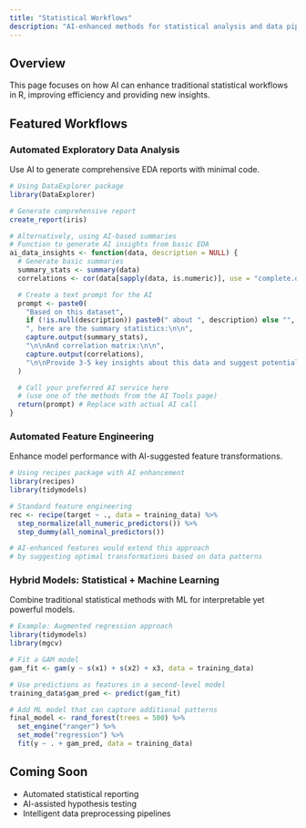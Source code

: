 ```yaml
---
title: "Statistical Workflows"
description: "AI-enhanced methods for statistical analysis and data pipeline optimization in R"
---
```


## Overview

This page focuses on how AI can enhance traditional statistical workflows in R, improving efficiency and providing new insights.

## Featured Workflows

### Automated Exploratory Data Analysis

Use AI to generate comprehensive EDA reports with minimal code.

```r
# Using DataExplorer package
library(DataExplorer)

# Generate comprehensive report
create_report(iris)

# Alternatively, using AI-based summaries
# Function to generate AI insights from basic EDA
ai_data_insights <- function(data, description = NULL) {
  # Generate basic summaries
  summary_stats <- summary(data)
  correlations <- cor(data[sapply(data, is.numeric)], use = "complete.obs")

  # Create a text prompt for the AI
  prompt <- paste0(
    "Based on this dataset",
    if (!is.null(description)) paste0(" about ", description) else "",
    ", here are the summary statistics:\n\n",
    capture.output(summary_stats),
    "\n\nAnd correlation matrix:\n\n",
    capture.output(correlations),
    "\n\nProvide 3-5 key insights about this data and suggest potential analyses."
  )

  # Call your preferred AI service here
  # (use one of the methods from the AI Tools page)
  return(prompt) # Replace with actual AI call
}
```

### Automated Feature Engineering

Enhance model performance with AI-suggested feature transformations.

```r
# Using recipes package with AI enhancement
library(recipes)
library(tidymodels)

# Standard feature engineering
rec <- recipe(target ~ ., data = training_data) %>%
  step_normalize(all_numeric_predictors()) %>%
  step_dummy(all_nominal_predictors())

# AI-enhanced features would extend this approach
# by suggesting optimal transformations based on data patterns
```

### Hybrid Models: Statistical + Machine Learning

Combine traditional statistical methods with ML for interpretable yet powerful models.

```r
# Example: Augmented regression approach
library(tidymodels)
library(mgcv)

# Fit a GAM model
gam_fit <- gam(y ~ s(x1) + s(x2) + x3, data = training_data)

# Use predictions as features in a second-level model
training_data$gam_pred <- predict(gam_fit)

# Add ML model that can capture additional patterns
final_model <- rand_forest(trees = 500) %>%
  set_engine("ranger") %>%
  set_mode("regression") %>%
  fit(y ~ . + gam_pred, data = training_data)
```

## Coming Soon

* Automated statistical reporting
* AI-assisted hypothesis testing
* Intelligent data preprocessing pipelines
